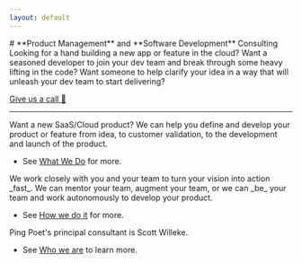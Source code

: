 ```yaml
---
layout: default
---
```



<p className="fs-5 col-md-8">
  # **Product Management** and **Software Development** Consulting Looking for a
  hand building a new app or feature in the cloud? Want a seasoned developer to
  join your dev team and break through some heavy lifting in the code? Want
  someone to help clarify your idea in a way that will unleash your dev team to
  start delivering?
  <div className="mb-5">
    <a className="btn btn-primary btn-lg px-4" href="/contact">Give us a call 🤙</a>
  </div>
</p>

<hr className="col-3 col-md-2 mb-5" />

<div className="row g-5">

<Card heading="What">
  Want a new SaaS/Cloud product? We can help you define and develop your product
  or feature from idea, to customer validation, to the development and launch of
  the product.
  <ul className="icon-list ps-0">
    <li className="d-flex align-items-start mb-1">
      See <a href="/consulting/what-we-do">What We Do</a> for more.
    </li>
  </ul>
</Card>

<Card heading="How">
  We work closely with you and your team to turn your vision into action _fast_.
  We can mentor your team, augment your team, or we can _be_ your team and work
  autonomously to develop your product.
  <ul className="icon-list ps-0">
    <li className="d-flex align-items-start mb-1">
      See <a href="/consulting/how-we-do-it">How we do it</a> for more.
    </li>
  </ul>
</Card>

<Card heading="Who 👋">
  Ping Poet's principal consultant is Scott Willeke.
  <ul className="icon-list ps-0">
    <li className="d-flex align-items-start mb-1">
      See <a href="/consulting/who-we-are">Who we are</a> to learn more.
    </li>
  </ul>
</Card>

</div>
